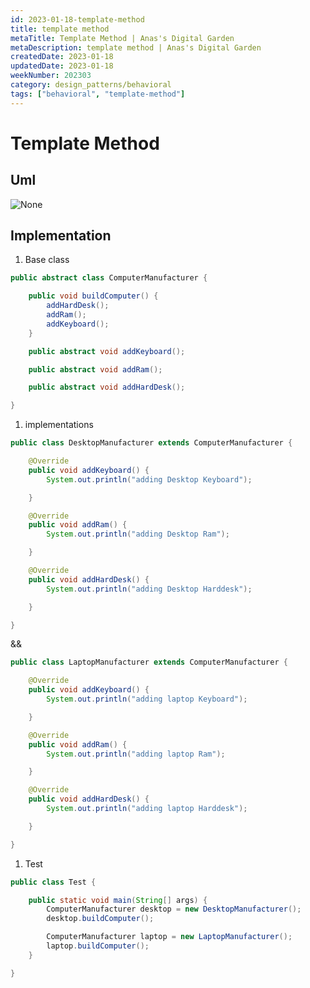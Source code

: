 ```yaml
---
id: 2023-01-18-template-method
title: template method
metaTitle: Template Method | Anas's Digital Garden
metaDescription: template method | Anas's Digital Garden
createdDate: 2023-01-18
updatedDate: 2023-01-18
weekNumber: 202303
category: design_patterns/behavioral
tags: ["behavioral", "template-method"]
---
```


# Template Method

## Uml

![None](../UMLs/template-method.png)

## Implementation

1. Base class

```java
public abstract class ComputerManufacturer {

	public void buildComputer() {
		addHardDesk();
		addRam();
		addKeyboard();
	}

	public abstract void addKeyboard();

	public abstract void addRam();

	public abstract void addHardDesk();

}
```

1. implementations

```java
public class DesktopManufacturer extends ComputerManufacturer {

	@Override
	public void addKeyboard() {
		System.out.println("adding Desktop Keyboard");

	}

	@Override
	public void addRam() {
		System.out.println("adding Desktop Ram");

	}

	@Override
	public void addHardDesk() {
		System.out.println("adding Desktop Harddesk");

	}

}
```

&&

```java
public class LaptopManufacturer extends ComputerManufacturer {

	@Override
	public void addKeyboard() {
		System.out.println("adding laptop Keyboard");

	}

	@Override
	public void addRam() {
		System.out.println("adding laptop Ram");

	}

	@Override
	public void addHardDesk() {
		System.out.println("adding laptop Harddesk");

	}

}
```

1. Test

```java
public class Test {

	public static void main(String[] args) {
		ComputerManufacturer desktop = new DesktopManufacturer();
		desktop.buildComputer();

		ComputerManufacturer laptop = new LaptopManufacturer();
		laptop.buildComputer();
	}

}
```
